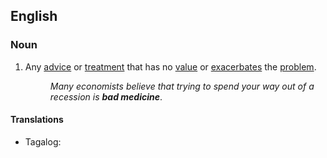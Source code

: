 ==English==

===Noun===
{{en-noun|-}}

# {{lb|en|figuratively}} Any [[advice]] or [[treatment]] that has no [[value]] or [[exacerbates]] the [[problem]].
#: ''Many economists believe that trying to spend your way out of a recession is '''bad medicine'''''.

====Translations====
{{trans-top|any advice or treatment that has no value or exacerbates the problem}}
* Tagalog: {{t|tl|masamang gamot}}
{{trans-bottom}}